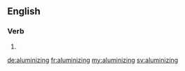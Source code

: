 ==English==

===Verb===
{{head|en}}

# {{present participle of|aluminize|lang=en}}

[[de:aluminizing]]
[[fr:aluminizing]]
[[my:aluminizing]]
[[sv:aluminizing]]